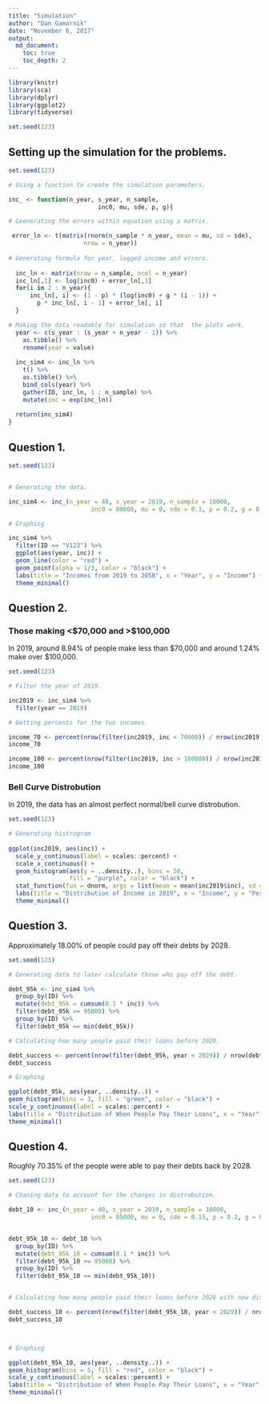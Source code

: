 ```yaml
---
title: "Simulation"
author: "Dan Gamarnik"
date: "November 6, 2017"
output: 
  md_document:
    toc: true
    toc_depth: 2
---
```


```r
library(knitr)
library(sca)
library(dplyr)
library(ggplot2)
library(tidyverse)

set.seed(123)
```

## Setting up the simulation for the problems. 

```r

set.seed(123)

# Using a function to create the simulation parameters. 

inc_ <- function(n_year, s_year, n_sample,
                         inc0, mu, sde, p, g){

# Geenerating the errors within equation using a matrix. 

 error_ln <- t(matrix(rnorm(n_sample * n_year, mean = mu, sd = sde), 
                     nrow = n_year))
 
# Generating formula for year, logged income and errors.
  
  inc_ln <- matrix(nrow = n_sample, ncol = n_year)
  inc_ln[,1] <- log(inc0) + error_ln[,1]
  for(i in 2 : n_year){
      inc_ln[, i] <- (1 - p) * (log(inc0) + g * (i - 1)) +
        p * inc_ln[, i - 1] + error_ln[, i]
  }

# Making the data readable for simulation so that  the plots work.  
  year <- c(s_year : (s_year + n_year - 1)) %>%
    as.tibble() %>%
    rename(year = value)
  
  inc_sim4 <- inc_ln %>%
    t() %>%
    as.tibble() %>%
    bind_cols(year) %>%
    gather(ID, inc_ln, 1 : n_sample) %>%
    mutate(inc = exp(inc_ln))
  
  return(inc_sim4)
}

```
                         
## Question 1.

```r

set.seed(123)


# Generating the data. 

inc_sim4 <- inc_(n_year = 40, s_year = 2019, n_sample = 10000, 
                       inc0 = 80000, mu = 0, sde = 0.1, p = 0.2, g = 0.03)

# Graphing

inc_sim4 %>%
  filter(ID == "V123") %>%
  ggplot(aes(year, inc)) +
  geom_line(color = "red") +
  geom_point(alpha = 1/3, color = "black") +
  labs(title = "Incomes from 2019 to 2058", x = "Year", y = "Income") + 
  theme_minimal()

```

## Question 2.

### Those making <$70,000 and >$100,000

In 2019, around 8.94% of people make less than $70,000 and around 1.24% make over $100,000. 

```r

set.seed(123)

# Filter the year of 2019.

inc2019 <- inc_sim4 %>%
  filter(year == 2019)

# Getting percents for the two incomes.

income_70 <- percent(nrow(filter(inc2019, inc < 70000)) / nrow(inc2019), d = 2)
income_70

income_100 <- percent(nrow(filter(inc2019, inc > 100000)) / nrow(inc2019), d = 2)
income_100

```

### Bell Curve Distrobution

In 2019, the data has an almost perfect normal/bell curve distrobution. 

```r

set.seed(123)

# Generating histrogram 
  
ggplot(inc2019, aes(inc)) +
  scale_y_continuous(label = scales::percent) +
  scale_x_continuous() +
  geom_histogram(aes(y = ..density..), bins = 50, 
                 fill = "purple", color = "black") +
  stat_function(fun = dnorm, args = list(mean = mean(inc2019$inc), sd = sd(inc2019$inc))) +
  labs(title = "Distribution of Income in 2019", x = "Income", y = "Percent") +
  theme_minimal()


```

## Question 3.

Approximately 18.00% of people could pay off their debts by 2028.

```r

set.seed(123)

# Generating data to later calculate those who pay off the debt.

debt_95k <- inc_sim4 %>%
  group_by(ID) %>%
  mutate(debt_95k = cumsum(0.1 * inc)) %>%
  filter(debt_95k >= 95000) %>%
  group_by(ID) %>%
  filter(debt_95k == min(debt_95k))

# Calculating how many people paid their loans before 2028.

debt_success <- percent(nrow(filter(debt_95k, year < 2029)) / nrow(debt_95k), d = 2)
debt_success

# Graphing

ggplot(debt_95k, aes(year, ..density..)) +
geom_histogram(bins = 3, fill = "green", color = "black") +
scale_y_continuous(label = scales::percent) +
labs(title = "Distribution of When People Pay Their Loans", x = "Year", y = "Percent Paying Back") +
theme_minimal()
```


## Question 4.

Roughly 70.35% of the people were able to pay their debts back by 2028.

```r

set.seed(123)

# Chaning data to account for the changes in distrobution.

debt_10 <- inc_(n_year = 40, s_year = 2019, n_sample = 10000, 
                       inc0 = 85000, mu = 0, sde = 0.15, p = 0.2, g = 0.03)


debt_95k_10 <- debt_10 %>%
  group_by(ID) %>%
  mutate(debt_95k_10 = cumsum(0.1 * inc)) %>%
  filter(debt_95k_10 >= 95000) %>%
  group_by(ID) %>%
  filter(debt_95k_10 == min(debt_95k_10))


# Calculating how many people paid their loans before 2028 with new distrobution.

debt_success_10 <- percent(nrow(filter(debt_95k_10, year < 2029)) / nrow(debt_95k_10), d = 2)
debt_success_10



# Graphing

ggplot(debt_95k_10, aes(year, ..density..)) +
geom_histogram(bins = 5, fill = "red", color = "black") +
scale_y_continuous(label = scales::percent) +
labs(title = "Distribution of When People Pay Their Loans", x = "Year", y = "Percent Paying Back") +
theme_minimal()  


```




